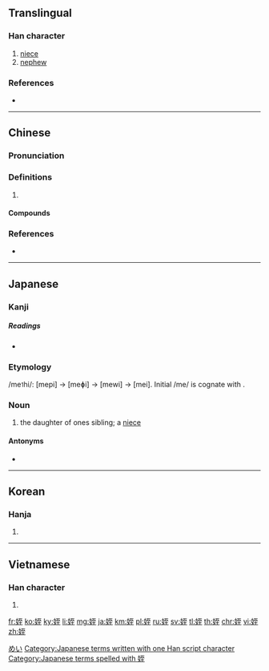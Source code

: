 {{also|侄}}
==Translingual==

===Han character===
{{Han char|rn=38|rad=女|as=06|sn=9|four=41414|canj=VMIG|ids=⿰女至}}

# [[niece]]
# [[nephew]]

===References===
* {{Han ref|kx=0260.190|dkj=06226|dj=0526.180|hdz=21043.110|uh=59EA|ud=23018|bh=ABBF|bd=43967}}

----

==Chinese==
{{zh-forms}}

===Pronunciation===
{{zh-pron
|m=zhí
|c=zat6
|mc=y
|oc=y
|cat=
}}

===Definitions===
{{zh-hanzi}}

# {{rfdef|zh}}

====Compounds====
{{zh-der|內姪|內姪女|叔姪|堂姪|女姪|姪兒|姪女|姪女婿|姪婦|姪子|姪孫|姪男|嫡堂姪|子姪|小姪|年姪|老賢姪|表姪}}

===References===
* {{R:twedu|A00921}}

----

==Japanese==

===Kanji===
{{ja-kanji|grade=|rs=女06}}

=====Readings=====
* {{ja-readings|on=[[てつ]] (tetsu), [[ちつ]] (chitsu)|kun=[[めい]] (mei), [[おい]] (oi)}}

===Etymology===
/me<small>1</small>hi/: [mepi] → [meɸi] → [mewi] → [mei]. Initial /me/ is cognate with {{m|ja|女|tr=me<sub>1</sub>||female}}.

===Noun===
{{ja-noun|めい|hhira=めひ}}

# the daughter of ones sibling; a [[niece]]

====Antonyms====
* {{ja-r|甥|おい}}

[[Category:Japanese basic words|めい]]
[[Category:Japanese terms written with one Han script character]]
[[Category:Japanese terms spelled with 姪]]

----

==Korean==

===Hanja===
{{ko-hanja|hangeul=[[질]], [[절]]|rv=jil, jeol|mr=chil, chŏl}}

# {{defn|lang=ko|sort=女06}}

----

==Vietnamese==

===Han character===
{{vi-hantu|[[đẹt]]|rs=女06}}

# {{defn|lang=vi|sort=女06}}

[[fr:姪]]
[[ko:姪]]
[[ky:姪]]
[[li:姪]]
[[mg:姪]]
[[ja:姪]]
[[km:姪]]
[[pl:姪]]
[[ru:姪]]
[[sv:姪]]
[[tl:姪]]
[[th:姪]]
[[chr:姪]]
[[vi:姪]]
[[zh:姪]]